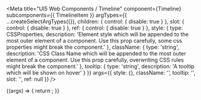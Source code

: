 
<Meta
  title="UI5 Web Components / Timeline"
  component={Timeline}
  subcomponents={{ TimelineItem }}
  argTypes={{
    ...createSelectArgTypes({}),
    children: { control: { disable: true } },
    slot: { control: { disable: true } },
    ref: { control: { disable: true } },
    style: {
      type: CSSProperties,
      description:
        'Element style which will be appended to the most outer element of a component. Use this prop carefully, some css properties might break the component.'
    },
    className: {
      type: 'string',
      description:
        'CSS Class Name which will be appended to the most outer element of a component. Use this prop carefully, overwriting CSS rules might break the component.'
    },
    tooltip: { type: 'string', description: 'A tooltip which will be shown on hover' }
  }}
  args={{
    style: {},
    className: '',
    tooltip: '',
    slot: '',
    ref: null
  }}
/>

<DocsHeader />

<Canvas>
  <Story name="Default">
    {(args) => {
      return <Timeline {...args} />;
    }}
  </Story>
</Canvas>

<ArgsTable story="." />
